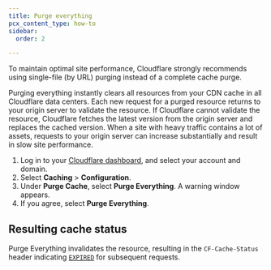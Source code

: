```yaml
---
title: ​Purge everything
pcx_content_type: how-to
sidebar:
  order: 2

---
```


To maintain optimal site performance, Cloudflare strongly recommends using single-file (by URL) purging instead of a complete cache purge.

Purging everything instantly clears all resources from your CDN cache in all Cloudflare data centers. Each new request for a purged resource returns to your origin server to validate the resource. If Cloudflare cannot validate the resource, Cloudflare fetches the latest version from the origin server and replaces the cached version. When a site with heavy traffic contains a lot of assets, requests to your origin server can increase substantially and result in slow site performance.

1. Log in to your [Cloudflare dashboard](https://dash.cloudflare.com/login), and select your account and domain.
2. Select **Caching** > **Configuration**.
3. Under **Purge Cache**, select **Purge Everything**. A warning window appears.
4. If you agree, select **Purge Everything**.

## Resulting cache status

Purge Everything invalidates the resource, resulting in the `CF-Cache-Status` header indicating [`EXPIRED`](/cache/concepts/cache-responses/#expired) for subsequent requests.
